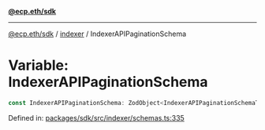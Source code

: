 [**@ecp.eth/sdk**](../../index.mdx)

***

[@ecp.eth/sdk](/sdk-reference/index.mdx) / [indexer](/sdk-reference/indexer/index.mdx) / IndexerAPIPaginationSchema

# Variable: IndexerAPIPaginationSchema

```ts
const IndexerAPIPaginationSchema: ZodObject<IndexerAPIPaginationSchemaType>;
```

Defined in: [packages/sdk/src/indexer/schemas.ts:335](https://github.com/ecp-eth/comments-monorepo/blob/main/packages/sdk/src/indexer/schemas.ts#L335)
